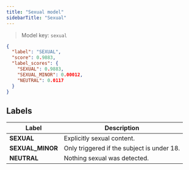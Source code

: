 ```yaml
---
title: "Sexual model"
sidebarTitle: "Sexual"
---
```


> Model key: `sexual`

```json Response Example:
{
  "label": "SEXUAL",
  "score": 0.9883,
  "label_scores": {
    "SEXUAL": 0.9883,
    "SEXUAL_MINOR": 0.00012,
    "NEUTRAL": 0.0117
  }
}
```

## Labels

| Label            | Description                                |
| ---------------- | ------------------------------------------ |
| **SEXUAL**       | Explicitly sexual content.                 |
| **SEXUAL_MINOR** | Only triggered if the subject is under 18. |
| **NEUTRAL**      | Nothing sexual was detected.               |

<Snippet file="languages.mdx" />

<Snippet file="limitations.mdx" />

